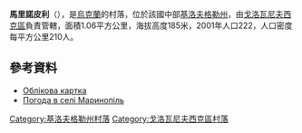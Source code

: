 {{coord|48|19|3|N|30|34|41|E|scale:100000_region:UA|display=title}}

'''馬里諾皮利'''（{{lang-uk|Маринопіль}}），是[[烏克蘭|烏克蘭]]的村落，位於該國中部[[基洛夫格勒州|基洛夫格勒州]]，由[[戈洛瓦尼夫西克區|戈洛瓦尼夫西克區]]負責管轄，面積1.06平方公里，海拔高度185米，2001年人口222，人口密度每平方公里210人。

==參考資料==
* [http://gska2.rada.gov.ua/pls/z7502/A005?rdat1=19.04.2009&rf7571=16589 Облікова картка]{{dead link|date=2018年5月 |bot=InternetArchiveBot |fix-attempted=yes }}
* [http://weather.in.ua/ua/kirovogradskaja/15091 Погода в селі Маринопіль] {{Wayback|url=http://weather.in.ua/ua/kirovogradskaja/15091 |date=20200803145106 }}

{{DEFAULTSORT:Маринопіль}}
[[Category:基洛夫格勒州村落|Category:基洛夫格勒州村落]]
[[Category:戈洛瓦尼夫西克區村落|Category:戈洛瓦尼夫西克區村落]]


{{Kirovohrad-geo-stub}}